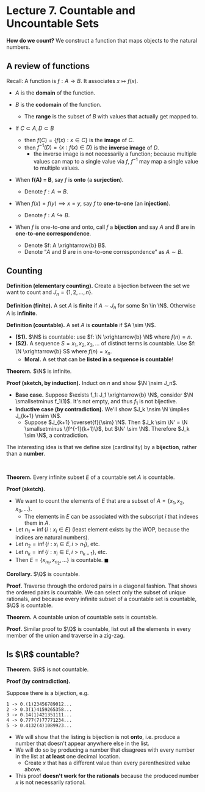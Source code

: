 # Lecture 7. Countable and Uncountable Sets

**How do we count?** We construct a function that maps objects to the natural numbers.

## A review of functions

Recall: A function is $f: A \rightarrow B$. It associates $x \mapsto f(x)$.

- $A$ is the **domain** of the function.
- $B$ is the **codomain** of the function.
    - The **range** is the subset of $B$ with values that actually get mapped to.

- If $C \subset A, D \subset B$
    - then $f(C) = \{f(x): x \in C\}$ is the **image** of $C$.
    - then $f^{-1}(D) = \{x: f(x) \in D\}$ is the **inverse image** of $D$.
        - the inverse image is not necessarily a function; because multiple values can map to a single value via $f$, $f^{-1}$ may map a single value to multiple values.
- When **f(A) = B**, say $f$ is **onto** (a **surjection**).
    - Denote $f: A \twoheadrightarrow B$.
- When $f(x) = f(y) \implies x = y$, say $f$ to **one-to-one** (an **injection**).
    - Denote $f: A \hookrightarrow B$.
- When $f$ is one-to-one and onto, call $f$ a **bijection** and say $A$ and $B$ are in **one-to-one correspondence**.
    - Denote $f: A \xrightarrow{b} B$.
    - Denote &ldquo;$A$ and $B$ are in one-to-one correspondence&rdquo; as $A \sim B$.

## Counting

**Definition (elementary counting).** Create a bijection between the set we want to count and $J_n = \{1, 2, ..., n\}$.

**Definition (finite).** A set $A$ is **finite** if $A \sim J_n$ for some $n \in \N$. Otherwise $A$ is **infinite**.

**Definition (countable).** A set $A$ is **countable** if $A \sim \N$.

- **(S1).** $\N$ is countable: use $f: \N \xrightarrow{b} \N$ where $f(n) = n$.
- **(S2).** A sequence $S = x_1, x_2, x_3, ...$ of distinct terms is countable. Use $f: \N \xrightarrow{b} S$ where $f(n) = x_n$.
    - **Moral.** A set that can be **listed in a sequence is countable**!

**Theorem.** $\N$ is infinite.

**Proof (sketch, by induction).** Induct on $n$ and show $\N \nsim J_n$.
- **Base case.** Suppose $\exists f_1: J_1 \xrightarrow{b} \N$, consider $\N \smallsetminus f_1(1)$. It's not empty, and thus $f_1$ is not bijective.
- **Inductive case (by contradiction).** We'll show $J_k \nsim \N \implies J_{k+1} \nsim \N$.
    - Suppose $J_{k+1} \overset{f}{\sim} \N$. Then $J_k \sim \N' = \N \smallsetminus \{f^{-1}(k+1)\}$, but $\N' \sim \N$. Therefore $J_k \sim \N$, a contradiction.

The interesting idea is that we define size (cardinality) by a **bijection**, rather than a **number**.

<br />

**Theorem.** Every infinite subset $E$ of a countable set $A$ is countable.

**Proof (sketch).**
- We want to count the elements of $E$ that are a subset of $A = \{x_1, x_2, x_3, ...\}$.
    - The elements in $E$ can be associated with the subscript $i$ that indexes them in $A$.
- Let $n_1 = \inf \{i : x_i \in E\}$ (least element exists by the WOP, because the indices are natural numbers).
- Let $n_2 = \inf \{i : x_i \in E, i > n_1\}$, etc.
- Let $n_k = \inf \{i : x_i \in E, i > n_{k-1}\}$, etc.
- Then $E = \{x_{n_1}, x_{n_2}, ...\}$ is countable. $\blacksquare$

**Corollary.** $\Q$ is countable.

**Proof.** Traverse through the ordered pairs in a diagonal fashion. That shows the ordered pairs is countable. We can select only the subset of unique rationals, and because every infinite subset of a countable set is countable, $\Q$ is countable.

**Theorem.** A countable union of countable sets is countable.

**Proof.** Similar proof to $\Q$ is countable, list out all the elements in every member of the union and traverse in a zig-zag.

## Is $\R$ countable?

**Theorem.** $\R$ is not countable.

**Proof (by contradiction).**

Suppose there is a bijection, e.g.

```
1 -> 0.(1)23456789012...
2 -> 0.3(1)4159265358...
3 -> 0.14(1)421351111...
4 -> 0.777(7)77771234...
5 -> 0.4132(4)1089923...
```

- We will show that the listing is bijection is not **onto**, i.e. produce a number that doesn't appear anywhere else in the list.
- We will do so by producing a number that disagrees with every number in the list at **at least** one decimal location.
    - Create $x$ that has a different value than every parenthesized value above.
- This proof **doesn't work for the rationals** because the produced number $x$ is not necessarily rational.

<br />
